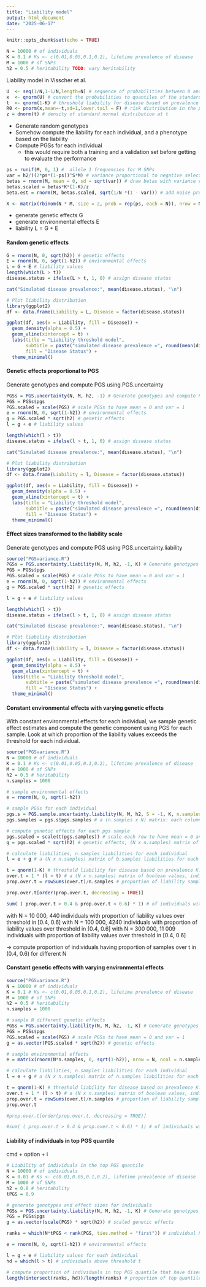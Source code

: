 ```yaml
---
title: "Liability model"
output: html_document
date: "2025-06-17"
---
```


```r
knitr::opts_chunk$set(echo = TRUE)
```

```r
N = 10000 # of individuals
K = 0.1 # Ks <- c(0.01,0.05,0.1,0.2), lifetime prevalence of disease
M = 1000 # of SNPs
h2 = 0.5 # heritability TODO: vary heritability
```

Liability model in Visscher et al.

```r
U  <- seq(1/N,1-1/N,length=N) # sequence of probabilities between 0 and 1
x  <- qnorm(U) # convert the probabilities to quantiles of the standard normal distribution (liability scores)
t  <- qnorm(1-K) # threshold liability for disease based on prevalence K. People with liability > t have the disease
R0 <- pnorm(x,mean=-t,sd=1,lower.tail = F) # risk distribution in the population, risk at each liability point x
z = dnorm(t) # density of standard normal distribution at t

```

-   Generate random genotypes
-   Somehow compute the liability for each individual, and a phenotype based on the liability
-   Compute PGSs for each individual
    -   this would require both a training and a validation set before getting to evaluate the performance

```r
ps = runif(M, 0, 1) #  allele 1 frequencies for M SNPs
var = h2/((2*ps*(1-ps))^S*M) # variance proportional to negative selection coefficient, scaled to match heritability h2 and M SNPs
betas = rnorm(M, mean = 0, sd = sqrt(var)) # draw betas with variance var.neg
betas.scaled = betas*K*(1-K)/z
beta.est = rnorm(M, betas.scaled, sqrt(1/N *(1 - var))) # add noise proportional to sample size, formula from paper 3

X <- matrix(rbinom(N * M, size = 2, prob = rep(ps, each = N)), nrow = N, ncol = M) # generate genotypes assuming allele frequencies follow HWE
```

-   generate genetic effects G
-   generate environmental effects E
-   liability L = G + E

#### Random genetic effects

```r
G = rnorm(N, 0, sqrt(h2)) # genetic effects
E = rnorm(N, 0, sqrt(1-h2)) # environmental effects
L = G + E # liability values
length(which(L > t))
disease.status = ifelse(L > t, 1, 0) # assign disease status
```

```r
cat("Simulated disease prevalence:", mean(disease.status), "\n")

# Plot liability distribution
library(ggplot2)
df <- data.frame(Liability = L, Disease = factor(disease.status))

ggplot(df, aes(x = Liability, fill = Disease)) +
  geom_density(alpha = 0.5) +
  geom_vline(xintercept = t) +
  labs(title = "Liability threshold model",
       subtitle = paste("simulated disease prevalence =", round(mean(disease.status),3)),
       fill = "Disease Status") +
  theme_minimal()

```

#### Genetic effects proportional to PGS

Generate genotypes and compute PGS using PGS.uncertainty

```r
PGSs = PGS.uncertainty(N, M, h2, -1) # Generate genotypes and compute PGS
PGS = PGSs$pgs
PGS.scaled = scale(PGS) # scale PGSs to have mean = 0 and var = 1
e = rnorm(N, 0, sqrt(1-h2)) # environmental effects
g = PGS.scaled * sqrt(h2) # genetic effects 
l = g + e # liability values

length(which(l > t))
disease.status = ifelse(l > t, 1, 0) # assign disease status
```

```r
cat("Simulated disease prevalence:", mean(disease.status), "\n")

# Plot liability distribution
library(ggplot2)
df <- data.frame(Liability = l, Disease = factor(disease.status))

ggplot(df, aes(x = Liability, fill = Disease)) +
  geom_density(alpha = 0.5) +
  geom_vline(xintercept = t) +
  labs(title = "Liability threshold model",
       subtitle = paste("simulated disease prevalence =", round(mean(disease.status),3)),
       fill = "Disease Status") +
  theme_minimal()
```

#### Effect sizes transformed to the liability scale

Generate genotypes and compute PGS using PGS.uncertainty.liability

```r
source("PGSvariance.R")
PGSs = PGS.uncertainty.liability(N, M, h2, -1, K) # Generate genotypes and compute PGS
PGS = PGSs$pgs
PGS.scaled = scale(PGS) # scale PGSs to have mean = 0 and var = 1
e = rnorm(N, 0, sqrt(1-h2)) # environmental effects
g = PGS.scaled * sqrt(h2) # genetic effects

l = g + e # liability values

length(which(l > t))
disease.status = ifelse(l > t, 1, 0) # assign disease status
```

```r
cat("Simulated disease prevalence:", mean(disease.status), "\n")

# Plot liability distribution
library(ggplot2)
df <- data.frame(Liability = l, Disease = factor(disease.status))

ggplot(df, aes(x = Liability, fill = Disease)) +
  geom_density(alpha = 0.5) +
  geom_vline(xintercept = t) +
  labs(title = "Liability threshold model",
       subtitle = paste("simulated disease prevalence =", round(mean(disease.status),3)),
       fill = "Disease Status") +
  theme_minimal()
```
#### Constant environmental effects with varying genetic effects

With constant environmental effects for each individual, we sample genetic effect estimates and compute the genetic component using PGS for each sample. Look at which proportion of the liability values exceeds the threshold for each individual. 

```r
source("PGSvariance.R")
N = 10000 # of individuals
K = 0.1 # Ks <- c(0.01,0.05,0.1,0.2), lifetime prevalence of disease
M = 1000 # of SNPs
h2 = 0.5 # heritability 
n.samples = 1000

# sample environmental effects
e = rnorm(N, 0, sqrt(1-h2))

# sample PGSs for each individual
pgs.s = PGS.sample.uncertainty.liability(N, M, h2, S = -1, K, n.samples = 1000)
pgs.samples = pgs.s$pgs.samples # a (n.samples x N) matrix: each column is a sample of PGSs for an individual

# compute genetic effects for each pgs sample
pgs.scaled = scale(t(pgs.samples)) # scale each row to have mean = 0 and var = 1, (N x n.samples) matrix
g = pgs.scaled * sqrt(h2) # genetic effects, (N x n.samples) matrix of n.samples genetic effects for each individual

# calculate liabilities, n.samples liabilities for each individual
l = e + g # a (N x n.samples) matrix of b.samples liabilities for each individual

t = qnorm(1-K) # threshold liability for disease based on prevalence K. People with liability > t have the disease
over.t = 1 * (l > t) # a (N x n.samples) matrix of boolean values, indicating whether the liability value is over the threshold
prop.over.t = rowSums(over.t)/n.samples # proportion of liability samples over threshold

prop.over.t[order(prop.over.t, decreasing = TRUE)]

sum( ( prop.over.t > 0.4 & prop.over.t < 0.6) * 1) # of individuals with proportion of liability values over threshold in [0.4, 0.6]

```

with N = 10 000, 440 individuals with proportion of liability values over threshold in [0.4, 0.6]
with N = 100 000, 4240 individuals with proportion of liability values over threshold in [0.4, 0.6]
with N = 300 000, 11 009 individuals with proportion of liability values over threshold in [0.4, 0.6]

-> compute proportion of individuals having proportion of samples over t in (0.4, 0.6) for different N

#### Constant genetic effects with varying environmental effects

```r
source("PGSvariance.R")
N = 10000 # of individuals
K = 0.1 # Ks <- c(0.01,0.05,0.1,0.2), lifetime prevalence of disease
M = 1000 # of SNPs
h2 = 0.5 # heritability 
n.samples = 1000

# sample N different genetic effects
PGSs = PGS.uncertainty.liability(N, M, h2, -1, K) # Generate genotypes and compute PGS
PGS = PGSs$pgs
PGS.scaled = scale(PGS) # scale PGSs to have mean = 0 and var = 1
g = as.vector(PGS.scaled * sqrt(h2)) # genetic effects

# sample environmental effects
e = matrix(rnorm(N*n.samples, 0, sqrt(1-h2)), nrow = N, ncol = n.samples)

# calculate liabilities, n.samples liabilities for each individual
l = e + g # a (N x n.samples) matrix of n.samples liabilities for each individual

t = qnorm(1-K) # threshold liability for disease based on prevalence K. People with liability > t have the disease
over.t = 1 * (l > t) # a (N x n.samples) matrix of boolean values, indicating whether the liability value is over the threshold
prop.over.t = rowSums(over.t)/n.samples # proportion of liability samples over threshold: "risk of disease with this genotype"
prop.over.t

#prop.over.t[order(prop.over.t, decreasing = TRUE)]

#sum( ( prop.over.t > 0.4 & prop.over.t < 0.6) * 1) # of individuals with proportion of liability values over threshold in [0.4, 0.6]


```

#### Liability of individuals in top PGS quantile
cmd + option + i


```r
# Liability of individuals in the top PGS quantile
N = 10000 # of individuals
K = 0.01 # Ks <- c(0.01,0.05,0.1,0.2), lifetime prevalence of disease
M = 1000 # of SNPs
h2 = 0.8 # heritability 
tPGS = 0.9

# generate genotypes and effect sizes for individuals
PGSs = PGS.uncertainty.liability(N, M, h2, -1, K) # Generate genotypes and compute PGS
PGS = PGSs$pgs 
g = as.vector(scale(PGS) * sqrt(h2)) # scaled genetic effects

ranks = which(N*tPGS < rank(PGS, ties.method = "first")) # individual PGSs in the top PGS quantile

e = rnorm(N, 0, sqrt(1-h2)) # environmental effects

l = g + e # liability values for each individual
hd = which(l > t) # individuals above threshold t

# compute proportion of individuals in top PGS quantile that have disease (exceed the liability threshold)
length(intersect(ranks, hd))/length(ranks) # proportion of top quantile PGS individuals that have the disease
```





